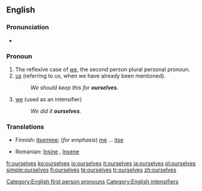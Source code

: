 ==English==

{{rank|offer|promise|obliged|911|ourselves|pale|happiness|religion}}

===Pronunciation===
{{English reflexive pronouns}}
*{{audio|en-us-ourselves.ogg|Audio (US)}}

===Pronoun===
{{en-pron|desc=personal pronoun}}

# The reflexive case of ''[[we]]'', the second person plural personal pronoun.
# [[us]] (referring to us, when we have already been mentioned).
#:''We should keep this for '''ourselves'''.''
# [[we]] (used as an intensifier)
#:''We did it '''ourselves'''.''

===Translations===
{{rfc-level|Translations at L3+ (AutoFormat would have corrected level of Translations)}}
{{trans-top}}
*Finnish: [[itsemme]]; (''for emphasis'') [[me#Finnish|me]] ... [[itse]]
{{trans-mid}}
*Romanian: [[înşine]] {{m}}, [[însene]] {{f}}
{{trans-bottom}}

[[Category:English first person pronouns]]
[[Category:English intensifiers]]

[[fr:ourselves]]
[[ko:ourselves]]
[[io:ourselves]]
[[it:ourselves]]
[[ja:ourselves]]
[[pl:ourselves]]
[[simple:ourselves]]
[[fi:ourselves]]
[[te:ourselves]]
[[tr:ourselves]]
[[zh:ourselves]]